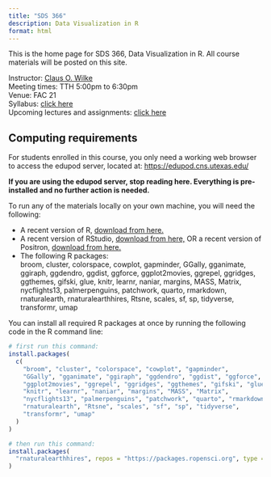 ```yaml
---
title: "SDS 366"
description: Data Visualization in R
format: html
---
```


This is the home page for SDS 366, Data Visualization in R. All course materials will be posted on this site.

Instructor: [Claus O. Wilke](https://clauswilke.com)  
Meeting times: TTH 5:00pm to 6:30pm  
Venue: FAC 21  
Syllabus: [click here](syllabus.html)  
Upcoming lectures and assignments: [click here](schedule.html)  

## Computing requirements

For students enrolled in this course, you only need a working web browser to access the edupod server, located at: [https://edupod.cns.utexas.edu/](https://edupod.cns.utexas.edu/)

**If you are using the edupod server, stop reading here. Everything is pre-installed and no further action is needed.**

To run any of the materials locally on your own machine, you will need the following:

- A recent version of R, [download from here.](https://cloud.r-project.org/)
- A recent version of RStudio, [download from here,](https://posit.co/download/rstudio-desktop/) OR a recent version of Positron, [download from here.](https://positron.posit.co/)
- The following R packages:    
  broom, cluster, colorspace, cowplot, gapminder, GGally, gganimate,  ggiraph, ggdendro, ggdist, ggforce, ggplot2movies, ggrepel, ggridges, ggthemes, gifski, glue, knitr, learnr, naniar, margins, MASS, Matrix, nycflights13, palmerpenguins, patchwork, quarto, rmarkdown, rnaturalearth, rnaturalearthhires, Rtsne, scales, sf, sp, tidyverse, transformr, umap

You can install all required R packages at once by running the following code in the R command line:

```r
# first run this command:
install.packages(
  c(
    "broom", "cluster", "colorspace", "cowplot", "gapminder", 
    "GGally", "gganimate", "ggiraph", "ggdendro", "ggdist", "ggforce",
    "ggplot2movies", "ggrepel", "ggridges", "ggthemes", "gifski", "glue",
    "knitr", "learnr", "naniar", "margins", "MASS", "Matrix",
    "nycflights13", "palmerpenguins", "patchwork", "quarto", "rmarkdown",
    "rnaturalearth", "Rtsne", "scales", "sf", "sp", "tidyverse",
    "transformr", "umap"
  )
)

# then run this command:
install.packages(
  "rnaturalearthhires", repos = "https://packages.ropensci.org", type = "source"
)
```
